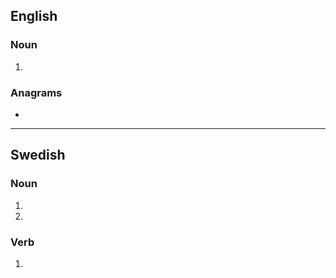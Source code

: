 ==English==

===Noun===
{{head|en|noun plural form}}

# {{plural of|rev|lang=en}}

===Anagrams===
* {{anagrams|en|ERVs|Serv.|VREs|serv|serv.|vers}}

----

==Swedish==

===Noun===
{{head|sv|noun form}}

# {{sv-noun-form-indef-gen|rev}}
# {{sv-noun-form-indef-gen-pl|rev}}

===Verb===
{{head|sv|verb form}}

# {{sv-verb-form-past-pass|riva}}